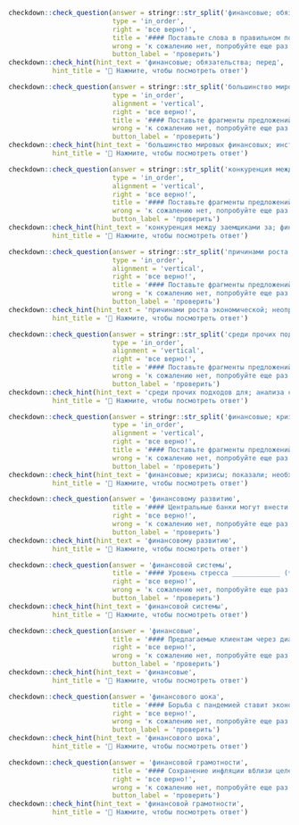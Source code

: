
```r
checkdown::check_question(answer = stringr::str_split('финансовые; обязательства; перед', '; ') |> unlist(), 
                          type = 'in_order',
                          right = 'все верно!',
                          title = '#### Поставьте слова в правильном порядке:',
                          wrong = 'к сожалению нет, попробуйте еще раз...',
                          button_label = 'проверить')
checkdown::check_hint(hint_text = 'финансовые; обязательства; перед',
           hint_title = '🔎 Нажмите, чтобы посмотреть ответ')
```

```r
checkdown::check_question(answer = stringr::str_split('большинство мировых финансовых; институтов ждут увеличения; расходов в связи; с санкциями на 10-25%', '; ') |> unlist(), 
                          type = 'in_order',
                          alignment = 'vertical',
                          right = 'все верно!',
                          title = '#### Поставьте фрагменты предложений в правильном порядке:',
                          wrong = 'к сожалению нет, попробуйте еще раз...',
                          button_label = 'проверить')
checkdown::check_hint(hint_text = 'большинство мировых финансовых; институтов ждут увеличения; расходов в связи; с санкциями на 10-25%',
           hint_title = '🔎 Нажмите, чтобы посмотреть ответ')
```

```r
checkdown::check_question(answer = stringr::str_split('конкуренция между заемщиками за; финансовые ресурсы вызовет рост; реальной процентной ставки до; тех пор, пока она не достигнет уровня 6%', '; ') |> unlist(), 
                          type = 'in_order',
                          alignment = 'vertical',
                          right = 'все верно!',
                          title = '#### Поставьте фрагменты предложений в правильном порядке:',
                          wrong = 'к сожалению нет, попробуйте еще раз...',
                          button_label = 'проверить')
checkdown::check_hint(hint_text = 'конкуренция между заемщиками за; финансовые ресурсы вызовет рост; реальной процентной ставки до; тех пор, пока она не достигнет уровня 6%',
           hint_title = '🔎 Нажмите, чтобы посмотреть ответ')
```

```r
checkdown::check_question(answer = stringr::str_split('причинами роста экономической; неопределенности могут быть; экономические события, например; паника на финансовых рынках', '; ') |> unlist(), 
                          type = 'in_order',
                          alignment = 'vertical',
                          right = 'все верно!',
                          title = '#### Поставьте фрагменты предложений в правильном порядке:',
                          wrong = 'к сожалению нет, попробуйте еще раз...',
                          button_label = 'проверить')
checkdown::check_hint(hint_text = 'причинами роста экономической; неопределенности могут быть; экономические события, например; паника на финансовых рынках',
           hint_title = '🔎 Нажмите, чтобы посмотреть ответ')
```

```r
checkdown::check_question(answer = stringr::str_split('среди прочих подходов для; анализа структуры финансового сектора; используется теория графов, позволяющая; отразить взаимодействие между участниками рынка', '; ') |> unlist(), 
                          type = 'in_order',
                          alignment = 'vertical',
                          right = 'все верно!',
                          title = '#### Поставьте фрагменты предложений в правильном порядке:',
                          wrong = 'к сожалению нет, попробуйте еще раз...',
                          button_label = 'проверить')
checkdown::check_hint(hint_text = 'среди прочих подходов для; анализа структуры финансового сектора; используется теория графов, позволяющая; отразить взаимодействие между участниками рынка',
           hint_title = '🔎 Нажмите, чтобы посмотреть ответ')
```

```r
checkdown::check_question(answer = stringr::str_split('финансовые; кризисы; показали; необходимость перестройки мировой финансовой системы', '; ') |> unlist(), 
                          type = 'in_order',
                          alignment = 'vertical',
                          right = 'все верно!',
                          title = '#### Поставьте фрагменты предложений в правильном порядке:',
                          wrong = 'к сожалению нет, попробуйте еще раз...',
                          button_label = 'проверить')
checkdown::check_hint(hint_text = 'финансовые; кризисы; показали; необходимость перестройки мировой финансовой системы',
           hint_title = '🔎 Нажмите, чтобы посмотреть ответ')
```

```r
checkdown::check_question(answer = 'финансовому развитию', 
                          title = '#### Центральные банки могут внести свой вклад в создание более справедливого общества с помощью немонетарных мер: содействие ____________ (**финансовый, развитие**), продвижение финансовой доступности, защита потребителей финансовых услуг, поощрение финансовой грамотности.',
                          right = 'все верно!', 
                          wrong = 'к сожалению нет, попробуйте еще раз...',
                          button_label = 'проверить')
checkdown::check_hint(hint_text = 'финансовому развитию',
           hint_title = '🔎 Нажмите, чтобы посмотреть ответ')                          
```

```r
checkdown::check_question(answer = 'финансовой системы', 
                          title = '#### Уровень стресса ____________ (**финансовый, система**) в стране в апреле составил 1,2 пункта.',
                          right = 'все верно!', 
                          wrong = 'к сожалению нет, попробуйте еще раз...',
                          button_label = 'проверить')
checkdown::check_hint(hint_text = 'финансовой системы',
           hint_title = '🔎 Нажмите, чтобы посмотреть ответ')                          
```

```r
checkdown::check_question(answer = 'финансовые', 
                          title = '#### Предлагаемые клиентам через диалоговых ботов ____________ (**финансовый**) услуги могут содержать неуместные советы и предложения неподходящего продукта.',
                          right = 'все верно!', 
                          wrong = 'к сожалению нет, попробуйте еще раз...',
                          button_label = 'проверить')
checkdown::check_hint(hint_text = 'финансовые',
           hint_title = '🔎 Нажмите, чтобы посмотреть ответ')                          
```

```r
checkdown::check_question(answer = 'финансового шока', 
                          title = '#### Борьба с пандемией ставит экономику под тройной удар: шоков предложения, спроса и ____________ (**финансовый, шок**).',
                          right = 'все верно!', 
                          wrong = 'к сожалению нет, попробуйте еще раз...',
                          button_label = 'проверить')
checkdown::check_hint(hint_text = 'финансового шока',
           hint_title = '🔎 Нажмите, чтобы посмотреть ответ')                          
```

```r
checkdown::check_question(answer = 'финансовой грамотности', 
                          title = '#### Сохранение инфляции вблизи целевого уровня, улучшение коммуникации с рынком и повышение уровня ____________ (**финансовый, грамотность**) составляют необходимые элементы борьбы с повышенными инфляционными ожиданиями в стране.',
                          right = 'все верно!', 
                          wrong = 'к сожалению нет, попробуйте еще раз...',
                          button_label = 'проверить')
checkdown::check_hint(hint_text = 'финансовой грамотности',
           hint_title = '🔎 Нажмите, чтобы посмотреть ответ')                          
```
